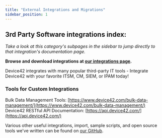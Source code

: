 ```yaml
---
title: "External Integrations and Migrations"
sidebar_position: 1
---
```


## 3rd Party Software integrations index:

_Take a look at this category's subpages in the sidebar to jump directly to that integration's documentation page._

**Browse and download integrations at [our integrations page](https://www.device42.com/integrations/).**

Device42 integrates with many popular third-party IT tools - Integrate Device42 with your favorite ITSM, CM, SIEM, or IPAM today!

### Tools for Custom Integrations

Bulk Data Management Tools: [https://www.device42.com/bulk-data-management/](https://www.device42.com/bulk-data-management/) Device42 RESTful API Documentation: [https://api.device42.com/](https://api.device42.com/)

Various other useful integrations, import, sample scripts, and open source tools we've written can be found on [our GitHub](https://github.com/device42).

